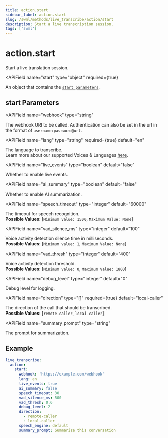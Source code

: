 ```yaml
---
title: action.start
sidebar_label: action.start
slug: /swml/methods/live_transcribe/action/start
description: Start a live transcription session.
tags: ['swml']
---
```



# action.start

Start a live translation session.

<APIField
  name="start"
  type="object"
  required={true}
>
  An object that contains the [`start parameters`](#start-parameters).
</APIField>

## **start Parameters**

<APIField
  name="webhook"
  type="string"
>
  The webhook URI to be called. Authentication can also be set in the url in the format of `username:password@url`.
</APIField>

<APIField
  name="lang"
  type="string"
  required={true}
  default="en"
>
  The language to transcribe.<br/>Learn more about our supported Voices & Languages [here](/voice/getting-started/voice-and-languages).
</APIField>

<APIField
  name="live_events"
  type="boolean"
  default="false"
>
  Whether to enable live events.
</APIField>

<APIField
  name="ai_summary"
  type="boolean"
  default="false"
>
  Whether to enable AI summarization.
</APIField>

<APIField
  name="speech_timeout"
  type="integer"
  default="60000"
>
  The timeout for speech recognition.<br/>**Possible Values:** [`Minimum value: 1500`, `Maximum Value: None`]
</APIField>

<APIField
  name="vad_silence_ms"
  type="integer"
  default="100"
>
  Voice activity detection silence time in milliseconds.<br/>**Possible Values:** [`Minimum value: 1`, `Maximum Value: None`]
</APIField>

<APIField
  name="vad_thresh"
  type="integer"
  default="400"
>
  Voice activity detection threshold.<br/>**Possible Values:** [`Minimum value: 0`, `Maximum Value: 1800`]
</APIField>

<APIField
  name="debug_level"
  type="integer"
  default="0"
>
  Debug level for logging.
</APIField>

<APIField
  name="direction"
  type="[]"
  required={true}
  default="local-caller"
>
  The direction of the call that should be transcribed.<br/>**Possible Values:** [`remote-caller`, `local-caller`]
</APIField>

<APIField
  name="summary_prompt"
  type="string"
>
  The prompt for summarization.
</APIField>

## **Example**

```yaml andJson
live_transcribe:
  action:
    start:
      webhook: 'https://example.com/webhook'
      lang: en
      live_events: true
      ai_summary: false
      speech_timeout: 30
      vad_silence_ms: 500
      vad_thresh: 0.6
      debug_level: 2
      direction:
        - remote-caller
        - local-caller
      speech_engine: default
      summary_prompt: Summarize this conversation
```
